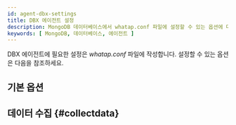 ```yaml
---
id: agent-dbx-settings
title: DBX 에이전트 설정
description: MongoDB 데이터베이스에서 whatap.conf 파일에 설정할 수 있는 옵션에 대해 안내합니다.
keywords: [ MongoDB, 데이터베이스, 에이전트 ]
---
```



DBX 에이전트에 필요한 설정은 *whatap.conf* 파일에 작성합니다. 설정할 수 있는 옵션은 다음을 참조하세요.

## 기본 옵션

<Dbagentdbxbasicoption />

<ClusterSet />

## 데이터 수집 {#collectdata}

<Dbagentsettingdatacollection /> 

<SQLMON />  

<Dbaes256encrypt /> 

<Dbsettingagentnamedetails level={2} agentType="DBX" />